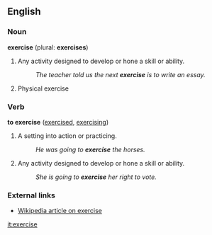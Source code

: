 ==English==

===Noun===
'''exercise''' (plural: '''exercises''')
#Any activity designed to develop or hone a skill or ability.
#:''The teacher told us the next '''exercise''' is to write an essay.''
#Physical exercise

===Verb===
'''to exercise''' ([[exercised]], [[exercising]])
#A setting into action or practicing.
#:''He was going to '''exercise''' the horses.''
#Any activity designed to develop or hone a skill or ability.
#:''She is going to '''exercise''' her right to vote.''

===External links===
*[[w:exercise|Wikipedia article on exercise]]

[[it:exercise]]